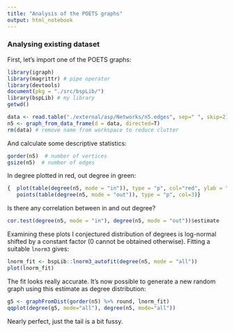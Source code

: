```yaml
---
title: "Analysis of the POETS graphs"
output: html_notebook
---
```


### Analysing existing dataset
First, let's import one of the POETS graphs:
```r
library(igraph)
library(magrittr) # pipe operator
library(devtools)
document(pkg = "./src/bspLib/")
library(bspLib) # my library
getwd()

data <- read.table("./external/asp/Networks/n5.edges", sep=" ", skip=2)
n5 <- graph_from_data_frame(d = data, directed=T)
rm(data) # remove name from workspace to reduce clutter
```

And calculate some descriptive statistics:
```r
gorder(n5)  # number of vertices
gsize(n5)  # number of edges
```
In degree plotted in red, out degree in green:
```r
{  plot(table(degree(n5, mode = "in")), type = "p", col="red", ylab = "occurences", xlab = "degree")
   points(table(degree(n5, mode = "out")), type = "p", col=3)}
```
Is there any correlation between in and out degree?
```r
cor.test(degree(n5, mode = "in"), degree(n5, mode = "out"))$estimate
```
Examining these plots I conjectured distribution of degrees is log-normal shifted by a constant factor (0 cannot be obtained otherwise). Fitting a suitable `lnorm3` gives:
```r
lnorm_fit <- bspLib::lnorm3_autofit(degree(n5, mode = "all"))
plot(lnorm_fit)
```
The fit looks really accurate. It's now possible to generate a new random graph using this estimate as degree distribution: 
```r
g5 <- graphFromDist(gorder(n5) %>% round, lnorm_fit)
qqplot(degree(g5, mode="all"), degree(n5, mode="all"))
```
Nearly perfect, just the tail is a bit fussy.
